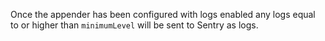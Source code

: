 Once the appender has been configured with logs enabled any logs equal to or higher than `minimumLevel` will be sent to Sentry as logs.